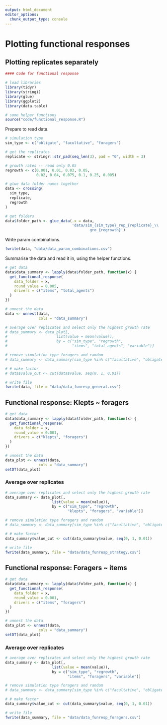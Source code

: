 ```yaml
---
output: html_document
editor_options: 
  chunk_output_type: console
---
```


# Plotting functional responses

## Plotting replicates separately

```r
#### Code for functional response

# load libraries
library(tidyr)
library(stringi)
library(glue)
library(ggplot2)
library(data.table)

# some helper functions
source("code/functional_response.R")
```

Prepare to read data.

```r
# simulation type
sim_type <- c("obligate", "facultative", "foragers")

# get the replicates
replicate <- stringr::str_pad(seq_len(3), pad = "0", width = 3)

# growth rates -- read only 0.05
regrowth <- c(0.001, 0.01, 0.03, 0.05,
              0.02, 0.04, 0.075, 0.1, 0.25, 0.005)

# glue data folder names together
data <- crossing(
  sim_type,
  replicate,
  regrowth
)

# get folders
data$folder_path <- glue_data(.x = data,
                              'data/sim_{sim_type}_rep_{replicate}_\\
                                      gro_{regrowth}')
```

Write param combinations.

```r
fwrite(data, "data/data_param_combinations.csv")
```


Summarise the data and read it in, using the helper functions.

```r
# get data
data$data_summary <- lapply(data$folder_path, function(x) {
  get_functional_response(
    data_folder = x,
    round_value = 0.005,
    drivers = c("items", "total_agents")
  )
})

# unnest the data
data <- unnest(data,
               cols = "data_summary")

# average over replicates and select only the highest growth rate
# data_summary <- data_plot[, 
#                      list(value = mean(value)),
#                      by = c("sim_type", "regrowth",
#                             "items", "total_agents", "variable")]

# remove simulation type foragers and random
# data_summary <- data_summary[sim_type %in% c("facultative", "obligate"), ]

# # make factor
# data$value_cut <- cut(data$value, seq(0, 1, 0.01))

# write file
fwrite(data, file = "data/data_funresp_general.csv")
```

## Functional response: Klepts ~ foragers

```r
# get data
data$data_summary <- lapply(data$folder_path, function(x) {
  get_functional_response(
    data_folder = x,
    round_value = 0.001,
    drivers = c("klepts", "foragers")
  )
})

# unnest the data
data_plot <- unnest(data,
               cols = "data_summary")
setDT(data_plot)
```

### Average over replicates

```r
# average over replicates and select only the highest growth rate
data_summary <- data_plot[, 
                     list(value = mean(value)),
                     by = c("sim_type", "regrowth",
                            "klepts", "foragers", "variable")]

# remove simulation type foragers and random
# data_summary <- data_summary[sim_type %in% c("facultative", "obligate"), ]

# # make factor
data_summary$value_cut <- cut(data_summary$value, seq(0, 1, 0.01))

# write file
fwrite(data_summary, file = "data/data_funresp_strategy.csv")
```

## Functional response: Foragers ~ items

```r
# get data
data$data_summary <- lapply(data$folder_path, function(x) {
  get_functional_response(
    data_folder = x,
    round_value = 0.001,
    drivers = c("items", "foragers")
  )
})

# unnest the data
data_plot <- unnest(data,
               cols = "data_summary")
setDT(data_plot)
```

### Average over replicates

```r
# average over replicates and select only the highest growth rate
data_summary <- data_plot[, 
                     list(value = mean(value)),
                     by = c("sim_type", "regrowth",
                            "items", "foragers", "variable")]

# remove simulation type foragers and random
# data_summary <- data_summary[sim_type %in% c("facultative", "obligate"), ]

# # make factor
data_summary$value_cut <- cut(data_summary$value, seq(0, 1, 0.01))

# write file
fwrite(data_summary, file = "data/data_funresp_foragers.csv")
```
